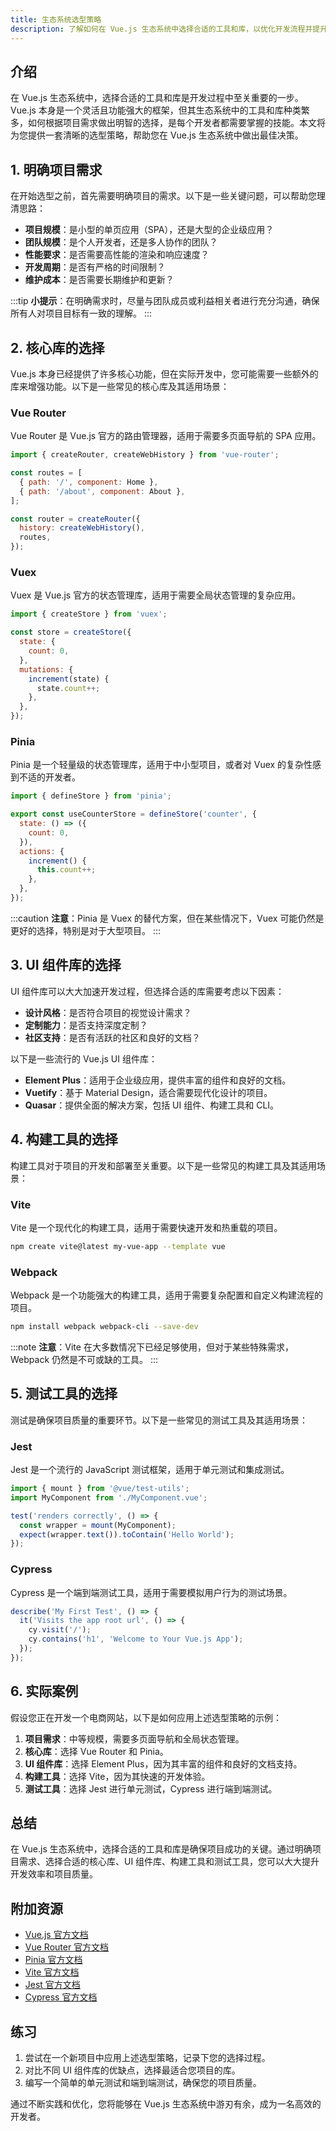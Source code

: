 ```yaml
---
title: 生态系统选型策略
description: 了解如何在 Vue.js 生态系统中选择合适的工具和库，以优化开发流程并提升项目质量。
---
```


## 介绍

在 Vue.js 生态系统中，选择合适的工具和库是开发过程中至关重要的一步。Vue.js 本身是一个灵活且功能强大的框架，但其生态系统中的工具和库种类繁多，如何根据项目需求做出明智的选择，是每个开发者都需要掌握的技能。本文将为您提供一套清晰的选型策略，帮助您在 Vue.js 生态系统中做出最佳决策。

## 1. 明确项目需求

在开始选型之前，首先需要明确项目的需求。以下是一些关键问题，可以帮助您理清思路：

- **项目规模**：是小型的单页应用（SPA），还是大型的企业级应用？
- **团队规模**：是个人开发者，还是多人协作的团队？
- **性能要求**：是否需要高性能的渲染和响应速度？
- **开发周期**：是否有严格的时间限制？
- **维护成本**：是否需要长期维护和更新？

:::tip
**小提示**：在明确需求时，尽量与团队成员或利益相关者进行充分沟通，确保所有人对项目目标有一致的理解。
:::

## 2. 核心库的选择

Vue.js 本身已经提供了许多核心功能，但在实际开发中，您可能需要一些额外的库来增强功能。以下是一些常见的核心库及其适用场景：

### Vue Router

Vue Router 是 Vue.js 官方的路由管理器，适用于需要多页面导航的 SPA 应用。

```javascript
import { createRouter, createWebHistory } from 'vue-router';

const routes = [
  { path: '/', component: Home },
  { path: '/about', component: About },
];

const router = createRouter({
  history: createWebHistory(),
  routes,
});
```

### Vuex

Vuex 是 Vue.js 官方的状态管理库，适用于需要全局状态管理的复杂应用。

```javascript
import { createStore } from 'vuex';

const store = createStore({
  state: {
    count: 0,
  },
  mutations: {
    increment(state) {
      state.count++;
    },
  },
});
```

### Pinia

Pinia 是一个轻量级的状态管理库，适用于中小型项目，或者对 Vuex 的复杂性感到不适的开发者。

```javascript
import { defineStore } from 'pinia';

export const useCounterStore = defineStore('counter', {
  state: () => ({
    count: 0,
  }),
  actions: {
    increment() {
      this.count++;
    },
  },
});
```

:::caution
**注意**：Pinia 是 Vuex 的替代方案，但在某些情况下，Vuex 可能仍然是更好的选择，特别是对于大型项目。
:::

## 3. UI 组件库的选择

UI 组件库可以大大加速开发过程，但选择合适的库需要考虑以下因素：

- **设计风格**：是否符合项目的视觉设计需求？
- **定制能力**：是否支持深度定制？
- **社区支持**：是否有活跃的社区和良好的文档？

以下是一些流行的 Vue.js UI 组件库：

- **Element Plus**：适用于企业级应用，提供丰富的组件和良好的文档。
- **Vuetify**：基于 Material Design，适合需要现代化设计的项目。
- **Quasar**：提供全面的解决方案，包括 UI 组件、构建工具和 CLI。

## 4. 构建工具的选择

构建工具对于项目的开发和部署至关重要。以下是一些常见的构建工具及其适用场景：

### Vite

Vite 是一个现代化的构建工具，适用于需要快速开发和热重载的项目。

```bash
npm create vite@latest my-vue-app --template vue
```

### Webpack

Webpack 是一个功能强大的构建工具，适用于需要复杂配置和自定义构建流程的项目。

```bash
npm install webpack webpack-cli --save-dev
```

:::note
**注意**：Vite 在大多数情况下已经足够使用，但对于某些特殊需求，Webpack 仍然是不可或缺的工具。
:::

## 5. 测试工具的选择

测试是确保项目质量的重要环节。以下是一些常见的测试工具及其适用场景：

### Jest

Jest 是一个流行的 JavaScript 测试框架，适用于单元测试和集成测试。

```javascript
import { mount } from '@vue/test-utils';
import MyComponent from './MyComponent.vue';

test('renders correctly', () => {
  const wrapper = mount(MyComponent);
  expect(wrapper.text()).toContain('Hello World');
});
```

### Cypress

Cypress 是一个端到端测试工具，适用于需要模拟用户行为的测试场景。

```javascript
describe('My First Test', () => {
  it('Visits the app root url', () => {
    cy.visit('/');
    cy.contains('h1', 'Welcome to Your Vue.js App');
  });
});
```

## 6. 实际案例

假设您正在开发一个电商网站，以下是如何应用上述选型策略的示例：

1. **项目需求**：中等规模，需要多页面导航和全局状态管理。
2. **核心库**：选择 Vue Router 和 Pinia。
3. **UI 组件库**：选择 Element Plus，因为其丰富的组件和良好的文档支持。
4. **构建工具**：选择 Vite，因为其快速的开发体验。
5. **测试工具**：选择 Jest 进行单元测试，Cypress 进行端到端测试。

## 总结

在 Vue.js 生态系统中，选择合适的工具和库是确保项目成功的关键。通过明确项目需求、选择合适的核心库、UI 组件库、构建工具和测试工具，您可以大大提升开发效率和项目质量。

## 附加资源

- [Vue.js 官方文档](https://v3.vuejs.org/)
- [Vue Router 官方文档](https://router.vuejs.org/)
- [Pinia 官方文档](https://pinia.vuejs.org/)
- [Vite 官方文档](https://vitejs.dev/)
- [Jest 官方文档](https://jestjs.io/)
- [Cypress 官方文档](https://www.cypress.io/)

## 练习

1. 尝试在一个新项目中应用上述选型策略，记录下您的选择过程。
2. 对比不同 UI 组件库的优缺点，选择最适合您项目的库。
3. 编写一个简单的单元测试和端到端测试，确保您的项目质量。

通过不断实践和优化，您将能够在 Vue.js 生态系统中游刃有余，成为一名高效的开发者。